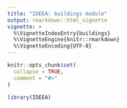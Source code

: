 ```yaml
---
title: "IDEEA: buildings module"
output: rmarkdown::html_vignette
vignette: >
  %\VignetteIndexEntry{buildings}
  %\VignetteEngine{knitr::rmarkdown}
  %\VignetteEncoding{UTF-8}
---
```


```r
knitr::opts_chunk$set(
  collapse = TRUE,
  comment = "#>"
)
```

```r
library(IDEEA)
```
